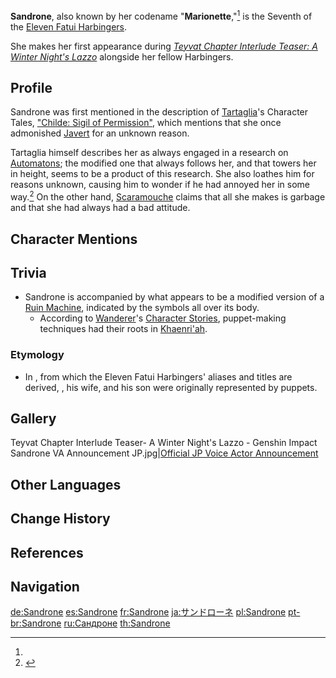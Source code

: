 {{Character Infobox
|image            = Sandrone.png
|type             = Mentioned
|name             = Sandrone
|affiliation      = Fatui
|affiliation2     = Eleven Fatui Harbingers
|title            = Marionette
|title2           = The Seventh of the Eleven Fatui Harbingers
|region           = Snezhnaya
|location         = None
|voiceEN          = [https://www.deneenmelody.com/ Deneen Melody]<ref name="lazzo video description">YouTube: [https://youtu.be/TmaAOV4SJNQ Teyvat Chapter Interlude Teaser: A Winter Night's Lazzo] (Video Description)</ref>
|voiceCN          = [https://zh.moegirl.org.cn/洪海天 Hong Haitian ({{zh|洪海天}})]<ref name="Lazzo Chinese">Bilibili: [https://www.bilibili.com/video/BV1mB4y1e7Lh {{zh|《原神·提瓦特篇》幕间PV-「冬夜愚戏」}}] (Video Description)</ref>
|voiceJP          = {{w|Mariko Honda|Honda Mariko ({{ja|本多真梨子}})}}<ref name="jptwt">Twitter: [https://twitter.com/Genshin_7/status/1546349933506498560 JP VA Announcement]</ref>
|voiceKR          = {{w|ko:강은애|Gang Eun-ae ({{ko|강은애}})}}<ref name="Lazzo Korean">YouTube: [https://youtu.be/MgcKHysZ_Dc {{ko|원신 티바트편 막간 PV - 「한겨울 밤의 광대극」}}] (Video Description)</ref>
}}
'''Sandrone''', also known by her codename "'''Marionette''',"<ref name="lazzo video description" /> is the Seventh of the [[Eleven Fatui Harbingers]].

She makes her first appearance during ''[https://youtu.be/TmaAOV4SJNQ Teyvat Chapter Interlude Teaser: A Winter Night's Lazzo]'' alongside her fellow Harbingers.

==Profile==
Sandrone was first mentioned in the description of [[Tartaglia]]'s Character Tales, [https://youtu.be/ZF4KyX0ASnI "Childe: Sigil of Permission"], which mentions that she once admonished [[Javert]] for an unknown reason.

Tartaglia himself describes her as always engaged in a research on [[Automatons]]; the modified one that always follows her, and that towers her in height, seems to be a product of this research. She also loathes him for reasons unknown, causing him to wonder if he had annoyed her in some way.<ref>{{Ref/VO|Tartaglia|About Marionette}}</ref> On the other hand, [[Scaramouche]] claims that all she makes is garbage and that she had always had a bad attitude.

==Character Mentions==
{{Character Mentions}}

==Trivia==
* Sandrone is accompanied by what appears to be a modified version of a [[Ruin Machine]], indicated by the symbols all over its body.
** According to [[Wanderer]]'s [[Wanderer/Lore|Character Stories]], puppet-making techniques had their roots in [[Khaenri'ah]].

===Etymology===
* In ''{{w|commedia dell'arte}}'', from which the Eleven Fatui Harbingers' aliases and titles are derived, {{w|Sandrone}}, his wife, and his son were originally represented by puppets.

==Gallery==
<gallery>
Teyvat Chapter Interlude Teaser- A Winter Night's Lazzo - Genshin Impact
Sandrone VA Announcement JP.jpg|[https://twitter.com/Genshin_7/status/1546349933506498560 Official JP Voice Actor Announcement]
</gallery>
<!--
==Notes==
{{Reflist|note=1}}
-->
==Other Languages==
{{Flex|
===Sandrone===
{{Other Languages|default_hidden=1
|en      = Sandrone
|zhs     = 桑多涅
|zhs_rm  = Sāngduōniè
|zht     = 桑多涅
|zht_rm  = Sāngduōniè
|ja      = サンドローネ
|ja_rm   = Sandoroone
|ko      = 산드로네
|ko_rm   = Sandeurone
|es      = Sandrone
|fr      = Sandrone
|ru      = Сандроне
|th      = Sandrone
|vi      = Sandrone
|de      = Sandrone
|id      = Sandrone
|pt      = Sandrone
|tr      = Sandrone
|it      = Sandrone
}}
|
===Marionette===
{{Other Languages/2
|en      = Marionette
|zhs     = 木偶
|zhs_rm  = Mù'ǒu
|zht     = 木偶
|zht_rm  = Mù'ǒu
|zh_tl   = Puppet
|ja      = {{Rubi|傀儡|かいらい}}
|ja_rm   = Kairai<ref name="jptwt" />
|ja_tl   = Puppet
|ko      = 꼭두각시
|ko_rm   = Kkokdugaksi
|ko_tl   = Puppet
|es      = La Títere
|es_tl   = The Puppet
|fr      = Pantin
|fr_tl   = Puppet
|ru      = Марионетка
|ru_tl   = Marionette
|th      = Marionette
|vi      = Marionette
|de      = Marionette
|id      = Marionette
|pt      = Marionete
|pt_tl   = Marionette
|tr      = Kukla
|tr_tl   = 
|it      = Marionetta
|it_tl   = Marionette
}}
}}

==Change History==
{{Change History|introduced=2.8}}

==References==
{{Reflist|2}}


==Navigation==
{{Fatui Navbox}}
{{Faction Navbox}}

[[de:Sandrone]]
[[es:Sandrone]]
[[fr:Sandrone]]
[[ja:サンドローネ]]
[[pl:Sandrone]]
[[pt-br:Sandrone]]
[[ru:Сандроне]]
[[th:Sandrone]]